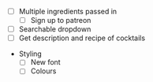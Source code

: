 - [ ] Multiple ingredients passed in
  - [ ] Sign up to patreon
- [ ] Searchable dropdown
- [ ] Get description and recipe of cocktails
- Styling
  - [ ] New font
  - [ ] Colours
